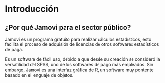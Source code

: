 # Introducción

## ¿Por qué Jamovi para el sector público?


Jamovi es un programa gratuito para realizar cálculos estadísticos, esto facilita el proceso de adquisión de licencias de otros softwares estadísticos de paga.

Es un software de fácil uso, debido a que desde su creación se consideró la versatilidad del SPSS, uno de los softwares de pago más empleados. Sin embargo, Jamovi es una interfaz gráfica de R, un software muy pontente basado en el lenguaje de objetos.

